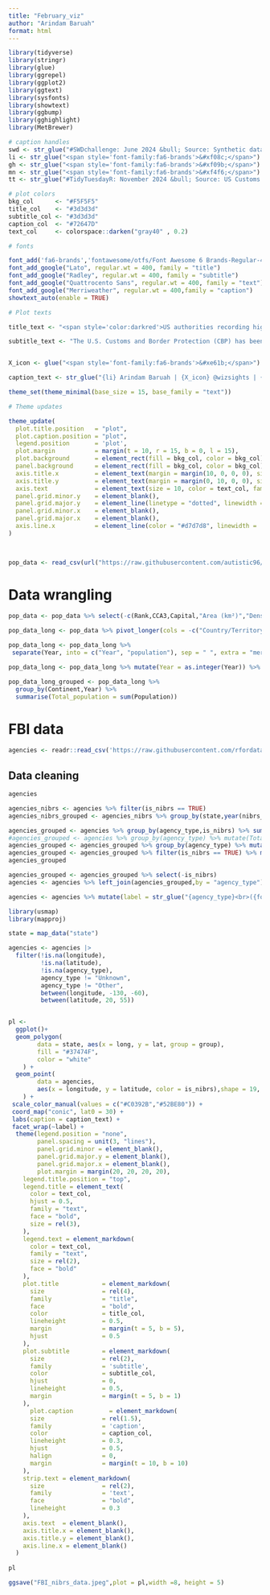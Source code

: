 ```yaml
---
title: "February_viz"
author: "Arindam Baruah"
format: html
---
```


```r

library(tidyverse)
library(stringr)
library(glue)
library(ggrepel)
library(ggplot2)
library(ggtext)
library(sysfonts)
library(showtext)
library(ggbump)
library(gghighlight)
library(MetBrewer)

# caption handles
swd <- str_glue("#SWDchallenge: June 2024 &bull; Source: Synthetic data from ChatGPT<br>")  
li <- str_glue("<span style='font-family:fa6-brands'>&#xf08c;</span>")  
gh <- str_glue("<span style='font-family:fa6-brands'>&#xf09b;</span>")
mn <- str_glue("<span style='font-family:fa6-brands'>&#xf4f6;</span>")
tt <- str_glue("#TidyTuesdayR: November 2024 &bull; Source: US Customs and Border Protection (CBP) <br>") 

# plot colors
bkg_col      <- "#F5F5F5"  
title_col    <- "#3d3d3d"           
subtitle_col <- "#3d3d3d"     
caption_col  <- "#72647D"   
text_col     <- colorspace::darken("gray40" , 0.2)  

# fonts

font_add('fa6-brands','fontawesome/otfs/Font Awesome 6 Brands-Regular-400.otf') 
font_add_google("Lato", regular.wt = 400, family = "title")                 
font_add_google("Radley", regular.wt = 400, family = "subtitle")  
font_add_google("Quattrocento Sans", regular.wt = 400, family = "text")        
font_add_google("Merriweather", regular.wt = 400,family = "caption")
showtext_auto(enable = TRUE)  

# Plot texts

title_text <- "<span style='color:darkred'>US authorities recording high border encounters <br> across nationalities (2020-2024)</span>"

subtitle_text <- "The U.S. Customs and Border Protection (CBP) has been managing record-high encounters with individuals of various nationalities at the U.S. borders. A chart highlighting the top 10 citizenships of inadmissible individuals at the southern and northern borders reveals that Mexican nationals remain the most frequently encountered. However, this marks the second consecutive decline in encounters involving Mexican citizens. While the numbers for most other nationalities have remained relatively stable, there has been a significant rise in encounters with individuals from Haiti and Venezuela, who were either apprehended for unauthorized border crossings or deemed inadmissible. "


X_icon <- glue("<span style='font-family:fa6-brands'>&#xe61b;</span>")

caption_text <- str_glue("{li} Arindam Baruah | {X_icon} @wizsights | {gh} arinbaruah | Source: TidyTuesdayR | #wordcloud #rstudio #ggplot2")

theme_set(theme_minimal(base_size = 15, base_family = "text"))                

# Theme updates

theme_update(
  plot.title.position   = "plot",
  plot.caption.position = "plot",
  legend.position       = 'plot',
  plot.margin           = margin(t = 10, r = 15, b = 0, l = 15),
  plot.background       = element_rect(fill = bkg_col, color = bkg_col),
  panel.background      = element_rect(fill = bkg_col, color = bkg_col),
  axis.title.x          = element_text(margin = margin(10, 0, 0, 0), size = rel(1), color = text_col, family = 'text', face = 'bold'),
  axis.title.y          = element_text(margin = margin(0, 10, 0, 0), size = rel(1), color = text_col, family = 'text', face = 'bold'),
  axis.text             = element_text(size = 10, color = text_col, family = 'text',face = "bold"),
  panel.grid.minor.y    = element_blank(),
  panel.grid.major.y    = element_line(linetype = "dotted", linewidth = 0.1, color = 'gray40'),
  panel.grid.minor.x    = element_blank(),
  panel.grid.major.x    = element_blank(),
  axis.line.x           = element_line(color = "#d7d7d8", linewidth = .2),
)

 

```


```r
pop_data <- read_csv(url("https://raw.githubusercontent.com/autistic96/project-2/main/world_population.csv"))
```

# Data wrangling


```r
pop_data <- pop_data %>% select(-c(Rank,CCA3,Capital,"Area (km²)","Density (per km²)","Growth Rate","World Population Percentage" ))
```

```r
pop_data_long <- pop_data %>% pivot_longer(cols = -c("Country/Territory",Continent),names_to = "Year",values_to = "Population")

pop_data_long <- pop_data_long %>% 
 separate(Year, into = c("Year", "population"), sep = " ", extra = "merge", fill = "right")

pop_data_long <- pop_data_long %>% mutate(Year = as.integer(Year)) %>% select(-population)

```

```r
pop_data_long_grouped <- pop_data_long %>% 
  group_by(Continent,Year) %>% 
  summarise(Total_population = sum(Population)) 


```


# FBI data

```r
agencies <- readr::read_csv('https://raw.githubusercontent.com/rfordatascience/tidytuesday/main/data/2025/2025-02-18/agencies.csv')
```

## Data cleaning

```r
agencies
```

```r
agencies_nibrs <- agencies %>% filter(is_nibrs == TRUE)
agencies_nibrs_grouped <- agencies_nibrs %>% group_by(state,year(nibrs_start_date)) %>% summarise(Total_agencies = n())
```

```r


agencies_grouped <- agencies %>% group_by(agency_type,is_nibrs) %>% summarise(Total_nibr = n())
#agencies_grouped <- agencies %>% group_by(agency_type) %>% mutate(Total_agencies = n())
agencies_grouped <- agencies_grouped %>% group_by(agency_type) %>% mutate(Total_agencies = sum(Total_nibr))
agencies_grouped <- agencies_grouped %>% filter(is_nibrs == TRUE) %>% mutate(nibr_adoption_rate = round(100*Total_nibr/Total_agencies,2))
agencies_grouped
```
```r
agencies_grouped <- agencies_grouped %>% select(-is_nibrs)
agencies <- agencies %>% left_join(agencies_grouped,by = "agency_type")
```

```r

agencies <- agencies %>% mutate(label = str_glue("{agency_type}<br>({format(nibr_adoption_rate)} %)"))
```


```r
library(usmap)
library(mapproj)
```

```r
state = map_data("state")
```

```r
agencies <- agencies |>
  filter(!is.na(longitude),
         !is.na(latitude),
         !is.na(agency_type),
         agency_type != "Unknown",
         agency_type != "Other",
         between(longitude, -130, -60),
         between(latitude, 20, 55))


pl <- 
  ggplot()+
  geom_polygon(
        data = state, aes(x = long, y = lat, group = group),
        fill = "#37474F",
        color = "white"
    ) +
  geom_point(
        data = agencies, 
        aes(x = longitude, y = latitude, color = is_nibrs),shape = 19, alpha = .4, size = 1
    ) +
 scale_color_manual(values = c("#C0392B","#52BE80")) +
 coord_map("conic", lat0 = 30) +
 labs(caption = caption_text) +
 facet_wrap(~label) +
  theme(legend.position = "none",
        panel.spacing = unit(3, "lines"),
        panel.grid.minor = element_blank(),
        panel.grid.major.y = element_blank(),
        panel.grid.major.x = element_blank(),
        plot.margin = margin(20, 20, 20, 20),
    legend.title.position = "top",
    legend.title = element_text(
      color = text_col,
      hjust = 0.5,
      family = "text",
      face = "bold",
      size = rel(3),
    ),
    legend.text = element_markdown(
      color = text_col,
      family = "text",
      size = rel(2),
      face = "bold"
    ),
    plot.title            = element_markdown(
      size                = rel(4),
      family              = "title",
      face                = "bold",
      color               = title_col,
      lineheight          = 0.5,
      margin              = margin(t = 5, b = 5),
      hjust               = 0.5
    ),        
    plot.subtitle         = element_markdown(
      size                = rel(2), 
      family              = 'subtitle',
      color               = subtitle_col,
      hjust               = 0,
      lineheight          = 0.5, 
      margin              = margin(t = 5, b = 1)
    ),
      plot.caption          = element_markdown(
      size                = rel(1.5), 
      family              = 'caption',
      color               = caption_col,
      lineheight          = 0.3,
      hjust               = 0.5,
      halign              = 0,
      margin              = margin(t = 10, b = 10)
    ),
    strip.text = element_markdown(
      size                = rel(2),
      family              = 'text',
      face                = "bold",
      lineheight          = 0.3
    ),
    axis.text  = element_blank(),
    axis.title.x = element_blank(),
    axis.title.y = element_blank(),
    axis.line.x = element_blank()
  ) 
  
pl

ggsave("FBI_nibrs_data.jpeg",plot = pl,width =8, height = 5)
```

